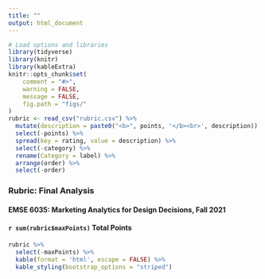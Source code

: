 ```yaml
---
title: ""
output: html_document
---
```


```r
# Load options and libraries
library(tidyverse)
library(knitr)
library(kableExtra)
knitr::opts_chunk$set(
    comment = "#>",
    warning = FALSE,
    message = FALSE,
    fig.path = "figs/"
)
rubric <- read_csv("rubric.csv") %>%
  mutate(description = paste0("<b>", points, '</b><br>', description)) %>%
  select(-points) %>%
  spread(key = rating, value = description) %>%
  select(-category) %>%
  rename(Category = label) %>% 
  arrange(order) %>% 
  select(-order)
```

### Rubric: Final Analysis 
#### EMSE 6035: Marketing Analytics for Design Decisions, Fall 2021
#### `r sum(rubric$maxPoints)` Total Points

```r
rubric %>%
  select(-maxPoints) %>%
  kable(format = 'html', escape = FALSE) %>%
  kable_styling(bootstrap_options = "striped")
```

